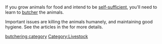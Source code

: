 {{topic header| default.png |Butchering}}

If you grow animals for food and intend to be [[self-sufficient]], you'll need to learn to [[butcher]] the animals.

Important issues are killing the animals humanely, and maintaining good hygiene. See the articles in the [[Category:Butchering|butchering category]] for more details.

{{stub}}

[[Category:Livestock]]